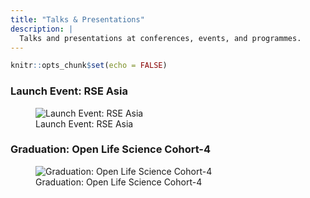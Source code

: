 ---
title: "Talks & Presentations"
description: |
  Talks and presentations at conferences, events, and programmes. 
---

```{r setup, include=FALSE}
knitr::opts_chunk$set(echo = FALSE)
```

### Launch Event: RSE Asia
![Launch Event: RSE Asia](https://www.youtube.com/watch?v=iffuccOFJn4)

### Graduation: Open Life Science Cohort-4
![Graduation: Open Life Science Cohort-4](https://www.youtube.com/watch?v=BCBRC3vyNYg&t=2769s)